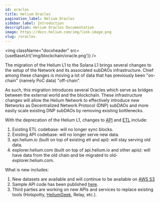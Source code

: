 ```yaml
---
id: oracles
title: Helium Oracles
pagination_label: Helium Oracles
sidebar_label: Introduction
description: Helium Oracles Documentation
image: https://docs.helium.com/img/link-image.png
slug: /oracles
---
```



<img className="docsheader" src={useBaseUrl('img/blockchain/oracle.png')} />

The migration of the Helium L1 to the Solana L1 brings several changes to the setup of the Network
and its associated subDAOs infrastructure. Chief among these changes is moving a lot of data that
has previously been "on-chain" (namely PoC data) "off-chain".

As such, this migration introduces several Oracles which serve as bridges between the external world
and the blockchain. These infrastructure changes will allow the Helium Network to effectively
introduce new Networks as Decentralized Network Protocol (DNP) subDAOs and more easily scale
existing DNP subDAOs by removing existing bottlenecks.

With the deprecation of the Helium L1, changes to [API](https://docs.helium.com/api/) and
[ETL](https://github.com/helium/blockchain-etl) include:

1. Existing ETL codebase: will no longer sync blocks.
2. Existing API codebase: will no longer serve new data.
3. api.helium.io (built on top of existing etl and api): will stay serving old data.
4. explorer.helium.com (built on top of api.helium.io and other apis): will have data from the old
   chain and be migrated to old-explorer.helium.com.

What is new includes:

1. New datasets are available and will continue to be available on
   [AWS S3](https://docs.helium.com/oracles/oracle-data)
2. Sample API code has been published
   [here](https://github.com/dewi-alliance/oracle-observer-sample).
3. Third parties are working on new APIs and services to replace existing tools (Hotspotty,
   [HeliumGeek](https://heliumgeek.com), Relay, etc.).
